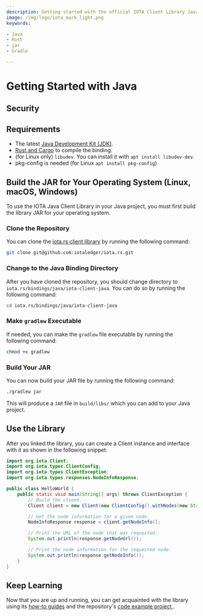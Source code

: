 ```yaml
---
description: Getting started with the official IOTA Client Library Java binding.
image: /img/logo/iota_mark_light.png
keywords:

- Java
- Rust
- jar
- Gradle

---
```


# Getting Started with Java

## Security

<WarningPasswordStorage/>

## Requirements

* The latest [Java Development Kit (JDK)](https://www.oracle.com/java/technologies/downloads/).
* [Rust and Cargo](https://doc.rust-lang.org/cargo/getting-started/installation.html) to compile the binding.
* (for Linux only) `libudev`. You can install it with `apt install libudev-dev`.
* pkg-config is needed (for Linux `apt install pkg-config`)

## Build the JAR for Your Operating System (Linux, macOS, Windows)

To use the IOTA Java Client Library in your Java project, you must first build the library JAR for your operating
system.

### Clone the Repository

You can clone the [iota.rs client library](https://github.com/iotaledger/iota.rs) by running the following command:

```bash
git clone git@github.com:iotaledger/iota.rs.git
```

### Change to the Java Binding Directory

After you have cloned the repository, you should change directory to `iota.rs/bindings/java/iota-client-java`. You can do so by
running the following command:

```bash
cd iota.rs/bindings/java/iota-client-java
```

### Make `gradlew` Executable

If needed, you can make the `gradlew` file executable by running the following command:

```bash
chmod +x gradlew
```

### Build Your JAR

You can now build your JAR file by running the following command:

```bash
./gradlew jar
```

This will produce a `JAR` file in `build/libs/` which you can add to your Java project.

## Use the Library

After you linked the library, you can create a Client instance and interface with it as shown in the following snippet:

```java
import org.iota.Client;
import org.iota.types.ClientConfig;
import org.iota.types.ClientException;
import org.iota.types.responses.NodeInfoResponse;

public class HelloWorld {
    public static void main(String[] args) throws ClientException {
        // Build the client.
        Client client = new Client(new ClientConfig().withNodes(new String[]{"https://api.testnet.shimmer.network"}));

        // Get the node information for a given node.
        NodeInfoResponse response = client.getNodeInfo();

        // Print the URL of the node that was requested.
        System.out.println(response.getNodeUrl());

        // Print the node information for the requested node.
        System.out.println(response.getNodeInfo());
    }
}
```

## Keep Learning

Now that you are up and running, you can get acquainted with the library using
its [how-to guides](../how_tos/00_run_how_tos.mdx) and the
repository's [code example project ](https://github.com/iotaledger/iota.rs/tree/develop/bindings/java/iota-client-java/examples/ExampleProject/src).

